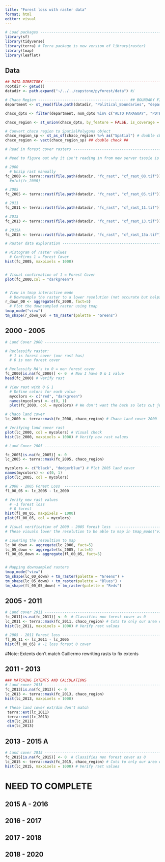 ```yaml
---
title: "Forest loss with raster data"
format: html
editor: visual
---
```



```r
# Load packages ---------------------------------------------------------
library(sf)
library(tidyverse)
library(terra) # Terra package is new version of library(raster) 
library(tmap)
library(leaflet)
```

## Data 

```r
## DATA DIRECTORY ---------------------------------------------------------
rootdir <- getwd() 
datadir <- path.expand("~/../../capstone/pyforest/data") #/
```


```r
# Chaco Region ----------------------------------------- ## BOUNDARY FILE ## 
department <- st_read(file.path(datadir, "Political_Boundaries", "departamento.shp")) 

chaco_dpto <- filter(department, nom_dpto %in% c("ALTO PARAGUAY", "PDTE. HAYES", "BOQUERON"))

chaco_region <- st_union(chaco_dpto, by_feature = FALSE, is_coverage = TRUE)|> st_make_valid()

# Convert chaco region to SpatialPolygons object
chaco_region_sp <- st_as_sf(chaco_region) %>% as("Spatial") # double check # 
chaco_region <- vect(chaco_region_sp) ## double check ##
```


```r
# Read in forest cover rasters ---------------------------------------------------------

# Need to figure out why it isn't reading in from new server tsosie is data connected to taylor? 

# 2000
  # Unzip rast manually
fc_2000 <- terra::rast(file.path(datadir, "fc_rast", "cf_rast_00.tif"))
  #plot(fc_2000)

# 2005 
fc_2005 <- terra::rast(file.path(datadir, "fc_rast", "cf_rast_05.tif"))

# 2011
fc_2011 <- terra::rast(file.path(datadir, "fc_rast", "cf_rast_11.tif"))

# 2013
fc_2013 <- terra::rast(file.path(datadir, "fc_rast", "cf_rast_13.tif"))

# 2015A
fc_2015 <- terra::rast(file.path(datadir, "fc_rast", "cf_rast_15a.tif"))
```

```r
# Raster data exploration -------------------------------------------------------------------------------------

# Histogram of raster values 
  # Confirms 1 = Forest Cover  
hist(fc_2005, maxpixels = 1000)


# Visual confirmation of 1 = Forest Cover
plot(fc_2000,col = "darkgreen")


# View in tmap interactive mode 
  # Downsample the raster to a lower resolution (not accurate but helps visualize)
r_down_00 <- aggregate(fc_2000, fact=5)
  # Plot the downsampled raster using tmap
tmap_mode("view")
tm_shape(r_down_00) + tm_raster(palette = "Greens") 
```



## 2000 - 2005 
```r
# Land Cover 2000 --------------------------------------------------------------------------------------------------

# Reclassify raster: 
  # 1 is forest cover (our rast has)
  # 0 is non forest cover 

# Reclassify NA's to 0 = non forest cover
fc_2000[is.na(fc_2000)] <- 0  # Now I have 0 & 1 value 
head(fc_2000) # Verify rast

# View rast with 0 & 1 
  # Define colors for each value
  mycolors <- c("red", "darkgreen")
  names(mycolors) <- c(0, 1)
  plot(fc_2000, col = mycolors) # We don't want the back so lets cut just to have our area of interest the chaco

# Chaco land cover 
lc_2000 <- terra::mask(fc_2000, chaco_region) # Chaco land cover 2000

# Verifying land cover rast 
plot(lc_2000, col = mycolors) # Visual check 
hist(lc_2000, maxpixels = 1000) # Verify new rast values
```

```r
# Land Cover 2005 --------------------------------------------------------------------------------------------------

fc_2005[is.na(fc_2005)] <- 0 
lc_2005 <- terra::mask(fc_2005, chaco_region) 

mycolors <- c("black", "dodgerblue") # Plot 2005 land cover
names(mycolors) <- c(0, 1)
plot(lc_2005, col = mycolors) 
```

```r
# 2000 - 2005 Forest Loss  ------------------------------------------------------------------------------------------
fl_00_05 <- lc_2005 - lc_2000 

# Verify new rast values 
  # -1 forest loss 
  # 0 forest
hist(fl_00_05, maxpixels = 1000)
plot(fl_00_05, col = mycolors) 
```


```r
# Visual verification of 2000 - 2005 forest loss  -------------------------------------------------------------------------
# These visuals lower the resolution to be able to map in tmap_mode("view"). They aren't accurate!

# Lowering the resoultion to map 
lc_00_down <- aggregate(lc_2000, fact=5) 
lc_05_down <- aggregate(lc_2005, fact=5)
fl_00_05_down <- aggregate(fl_00_05, fact=5)


# Mapping downsampled rasters
tmap_mode("view") 
tm_shape(lc_00_down) + tm_raster(palette = "Greens") + 
tm_shape(lc_05_down) + tm_raster(palette = "Blues") +
tm_shape(fl_00_05_down) + tm_raster(palette = "Reds") 
```




## 2005 - 2011
```r
# Land cover 2011 --------------------------------------------------------------------------------------------------
fc_2011[is.na(fc_2011)] <- 0  # Classifies non forest cover as 0 
lc_2011 <- terra::mask(fc_2011, chaco_region) # Cuts to only our area of interest the Chaco 
hist(lc_2011, maxpixels = 1000) # Verify rast values 
```

```r
# 2005 - 2011 Forest loss ------------------------------------------------------------------------------
fl_05_11 <- lc_2011 - lc_2005
hist(fl_00_05) # -1 loss forest 0 cover
```

#Note: Extents don't match Guillermo rewriting rasts to fix extents

## 2011 - 2013
```r

### MATCHING EXTENTS AND CALCULATIONS 
# Land cover 2013 --------------------------------------------------------------------------------------------------
fc_2013[is.na(fc_2013)] <- 0  
lc_2013 <- terra::mask(fc_2013, chaco_region) 
hist(lc_2013, maxpixels = 1000) 

# These land cover ext/dim don't match 
 terra::ext(lc_2011)
 terra::ext(lc_2013)
 dim(lc_2011)
 dim(lc_2013)

```



## 2013 - 2015 A 
```r
# Land cover 2015 --------------------------------------------------------------------------------------------------
fc_2015[is.na(fc_2015)] <- 0  # Classifies non forest cover as 0 
lc_2015 <- terra::mask(fc_2015, chaco_region) # Cuts to only our area of interest the Chaco 
hist(lc_2015, maxpixels = 1000) # Verify rast values 
```

# NEED TO COMPLETE 
## 2015 A - 2016 

## 2016 - 2017 

## 2017 - 2018

## 2018 - 2020 

